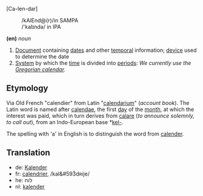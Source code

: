 [Ca-len-dar]
:/kAlEnd@(r)/in SAMPA
:/'kal&#618;nd&#601;/ in IPA

'''(en)''' ''noun''

# [[Document]] containing [[date]]s and other [[temporal]] information; [[device]] used to determine the date
# [[System]] by which the [[time]] is divided into [[period]]s: ''We currently use the [[Gregorian calendar]].''
==Etymology==

Via Old French "calendier" from Latin "[[calendarium]]" (''account book''). The Latin word is named after [[calendae]], the first [[day]] of the [[month]], at which the interest was paid, which in turn derives from [[calare]] (''to announce solemnly, to call out''), from an Indo-European base *[[kel-]].

The spelling with 'a' in English is to distinguish the word from [[calender]].

==Translation==
*de: [[Kalender]]
*fr: [[calendrier]], /kal&#593&#771;d&#640;ije/
*he: לוח
*nl: [[kalender]]